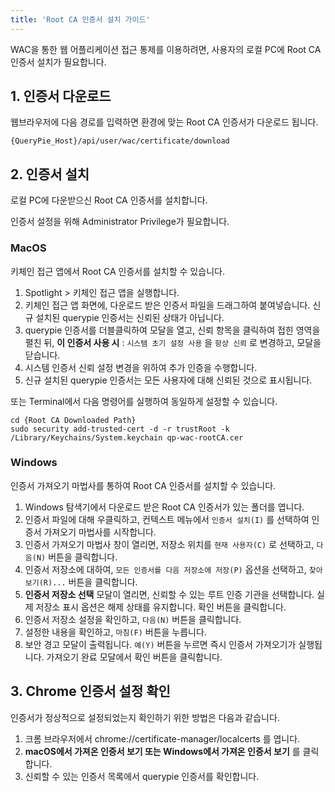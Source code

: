 ```yaml
---
title: 'Root CA 인증서 설치 가이드'
---
```



WAC을 통한 웹 어플리케이션 접근 통제를 이용하려면, 사용자의 로컬 PC에 Root CA 인증서 설치가 필요합니다.

## 1. 인증서 다운로드

웹브라우저에 다음 경로를 입력하면 환경에 맞는 Root CA 인증서가 다운로드 됩니다.
```
{QueryPie_Host}/api/user/wac/certificate/download
```

## 2. 인증서 설치

로컬 PC에 다운받으신 Root CA 인증서를 설치합니다.

<Callout type="info">
인증서 설정을 위해 Administrator Privilege가 필요합니다.
</Callout>

### MacOS

키체인 접근 앱에서 Root CA 인증서를 설치할 수 있습니다.

1. Spotlight &gt; 키체인 접근 앱을 실행합니다.
2. 키체인 접근 앱 화면에, 다운로드 받은 인증서 파일을 드래그하여 붙여넣습니다. 신규 설치된 querypie 인증서는 신뢰된 상태가 아닙니다.
3. querypie 인증서를 더블클릭하여 모달을 열고, 신뢰 항목을 클릭하여 접힌 영역을 펼친 뒤,  **이 인증서 사용 시**  : `시스템 초기 설정 사용` 을 `항상 신뢰` 로 변경하고, 모달을 닫습니다.
4. 시스템 인증서 신뢰 설정 변경을 위하여 추가 인증을 수행합니다.
5. 신규 설치된 querypie 인증서는 모든 사용자에 대해 신뢰된 것으로 표시됩니다.

또는 Terminal에서 다음 명령어를 실행하여 동일하게 설정할 수 있습니다.
```
cd {Root CA Downloaded Path}
sudo security add-trusted-cert -d -r trustRoot -k /Library/Keychains/System.keychain qp-wac-rootCA.cer
```

### Windows

인증서 가져오기 마법사를 통하여 Root CA 인증서를 설치할 수 있습니다.

1. Windows 탐색기에서 다운로드 받은 Root CA 인증서가 있는 폴더를 엽니다.
2. 인증서 파일에 대해 우클릭하고, 컨텍스트 메뉴에서 `인증서 설치(I)` 를 선택하여 인증서 가져오기 마법사를 시작합니다.
3. 인증서 가져오기 마법사 창이 열리면, 저장소 위치를 `현재 사용자(C)` 로 선택하고, `다음(N)` 버튼을 클릭합니다.
4. 인증서 저장소에 대하여, `모든 인증서를 다음 저장소에 저장(P)` 옵션을 선택하고, `찾아보기(R)...` 버튼을 클릭합니다. 
5.  **인증서 저장소 선택**  모달이 열리면, 신뢰할 수 있는 루트 인증 기관을 선택합니다. 실제 저장소 표시 옵션은 해제 상태를 유지합니다. 확인 버튼을 클릭합니다.
6. 인증서 저장소 설정을 확인하고, `다음(N)` 버튼을 클릭합니다.
7. 설정한 내용을 확인하고, `마침(F)` 버튼을 누릅니다.
8. 보안 경고 모달이 출력됩니다. `예(Y)` 버튼을 누르면 즉시 인증서 가져오기가 실행됩니다. 가져오기 완료 모달에서 확인 버튼을 클릭합니다.

## 3. Chrome 인증서 설정 확인

인증서가 정상적으로 설정되었는지 확인하기 위한 방법은 다음과 같습니다.

1. 크롬 브라우저에서 chrome://certificate-manager/localcerts 를 엽니다.
2.  **macOS에서 가져온 인증서 보기 또는 Windows에서 가져온 인증서 보기** 를 클릭합니다.
3. 신뢰할 수 있는 인증서 목록에서 querypie 인증서를 확인합니다.


